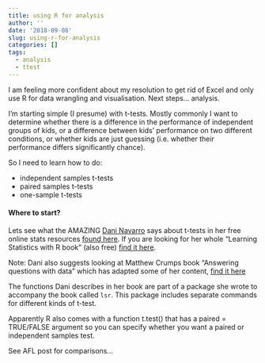 ```yaml
---
title: using R for analysis
author: ''
date: '2018-09-08'
slug: using-r-for-analysis
categories: []
tags:
  - analysis
  - ttest
---
```


I am feeling more confident about my resolution to get rid of Excel and only use R for data wrangling and visualisation. Next steps... analysis. 

I'm starting simple (I presume) with t-tests. Mostly commonly I want to determine whether there is a difference in the performance of independent groups of kids, or a difference between kids' performance on two different conditions, or whether kids are just guessing (i.e. whether their performance differs significantly chance). 


So I need to learn how to do:

- independent samples t-tests
- paired samples t-tests
- one-sample t-tests

#### Where to start?

Lets see what the AMAZING [Dani Navarro](@djnavarro) says about t-tests in her free online stats resources [found here](https://compcogscisydney.org/psyr/). If you are looking for her whole "Learning Statistics with R book" (also free) [find it here](https://compcogscisydney.org/learning-statistics-with-r/). 

Note: Dani also suggests looking at Matthew Crumps book "Answering questions with data" which has adapted some of her content, [find it here](https://crumplab.github.io/statistics/)

The functions Dani describes in her book are part of a package she wrote to accompany the book called `lsr`. This package includes separate commands for different kinds of t-test.

Apparently R also comes with a function t.test() that has a paired = TRUE/FALSE argument so you can specify whether you want a paired or independent samples test. 

See AFL post for comparisons...


